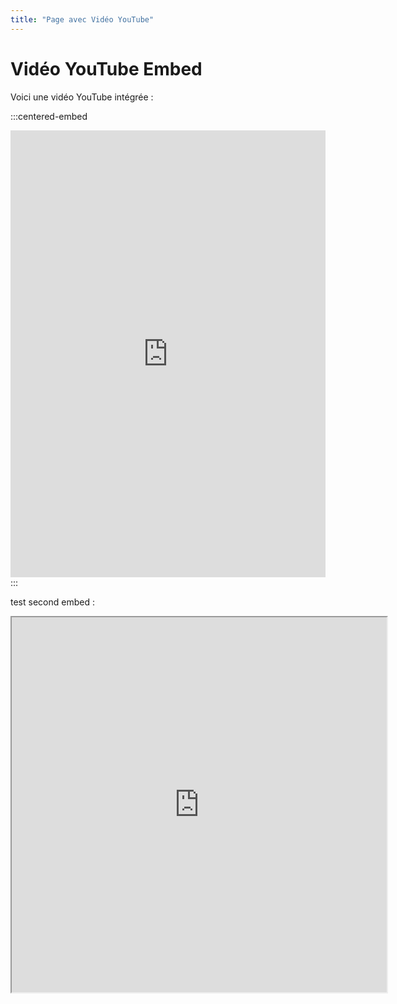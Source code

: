 ```yaml
---
title: "Page avec Vidéo YouTube"
---
```


# Vidéo YouTube Embed

Voici une vidéo YouTube intégrée :

:::centered-embed
<iframe width="100%" height="715" src="https://www.youtube.com/embed/wh2g3igCEYE" frameborder="0" allow="accelerometer; autoplay; encrypted-media; gyroscope; picture-in-picture" allowfullscreen></iframe>
:::

test second embed :
<iframe src="https://www.google.com/" width="600" height="600"></iframe>
